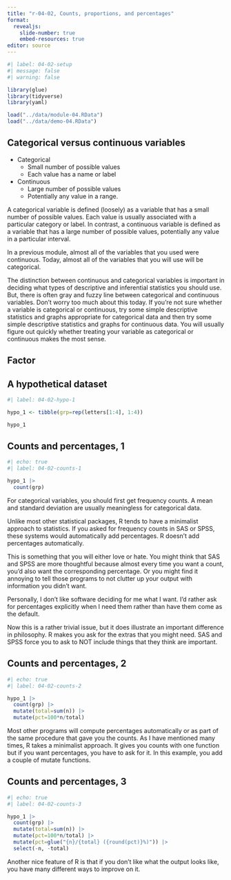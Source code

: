 ```yaml
---
title: "r-04-02, Counts, proportions, and percentages"
format: 
  revealjs:
    slide-number: true
    embed-resources: true
editor: source
---
```


```r
#| label: 04-02-setup
#| message: false
#| warning: false

library(glue)
library(tidyverse)
library(yaml)

load("../data/module-04.RData")
load("../data/demo-04.RData")
```



## Categorical versus continuous variables

+ Categorical
  + Small number of possible values
  + Each value has a name or label
+ Continuous
  + Large number of possible values
  + Potentially any value in a range.
  
::: notes

A categorical variable is defined (loosely) as a variable that has a small number of possible values. Each value is usually associated with a particular category or label. In contrast, a continuous variable is defined as a variable that has a large number of possible values, potentially any value in a particular interval.

In a previous module, almost all of the variables that you used were continuous. Today, almost all of the variables that you will use will be categorical.

The distinction between continuous and categorical variables is important in deciding what types of descriptive and inferential statistics you should use. But, there is often gray and fuzzy line between categorical and continuous variables. Don't worry too much about this today. If you're not sure whether a variable is categorical or continuous, try some simple descriptive statistics and graphs appropriate for categorical data and then try some simple descriptive statistics and graphs for continuous data. You will usually figure out quickly whether treating your variable as categorical or continuous makes the most sense.

:::

## Factor

## A hypothetical dataset

```r
#| label: 04-02-hypo-1

hypo_1 <- tibble(grp=rep(letters[1:4], 1:4))

hypo_1
```

## Counts and percentages, 1

```r
#| echo: true
#| label: 04-02-counts-1

hypo_1 |>
  count(grp)
```

::: notes

For categorical variables, you should first get frequency counts. A mean and standard deviation are usually meaningless for categorical data.

Unlike most other statistical packages, R tends to have a minimalist approach to statistics. If you asked for frequency counts in SAS or SPSS, these systems would automatically add percentages. R doesn't add percentages automatically.

This is something that you will either love or hate. You might think that SAS and SPSS are more thoughtful because almost every time you want a count, you'd also want the corresponding percentage. Or you might find it annoying to tell those programs to not clutter up your output with information you didn't want.

Personally, I don't like software deciding for me what I want. I'd rather ask for percentages explicitly when I need them rather than have them come as the default.

Now this is a rather trivial issue, but it does illustrate an important difference in philosophy. R makes you ask for the extras that you might need. SAS and SPSS force you to ask to NOT include things that they think are important.

:::

## Counts and percentages, 2

```r
#| echo: true
#| label: 04-02-counts-2

hypo_1 |>
  count(grp) |>
  mutate(total=sum(n)) |>
  mutate(pct=100*n/total)
```

::: notes

Most other programs will compute percentages automatically or as part of the same procedure that gave you the counts. As I have mentioned many times, R takes a minimalist approach. It gives you counts with one function but if you want percentages, you have to ask for it. In this example, you add a couple of mutate functions.

:::

## Counts and percentages, 3

```r
#| echo: true
#| label: 04-02-counts-3

hypo_1 |>
  count(grp) |>
  mutate(total=sum(n)) |>
  mutate(pct=100*n/total) |>
  mutate(pct=glue("{n}/{total} ({round(pct)}%)")) |>
  select(-n, -total)
```

::: notes

Another nice feature of R is that if you don't like what the output looks like, you have many different ways to improve on it.

:::

